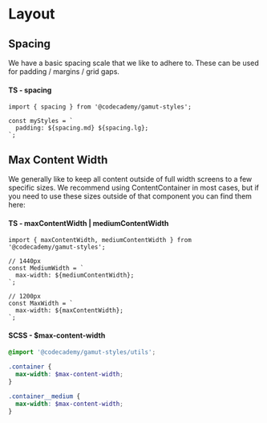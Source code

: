 
<Meta title="Foundations/Layout" component="Layout" />

# Layout

<StoryStatus status="volatile" />

## Spacing

We have a basic spacing scale that we like to adhere to. These can be used for padding / margins / grid gaps.

<Canvas isColumn>
  <Box size={spacing.xs} />
  <Box size={spacing.sm} />
  <Box size={spacing.md} />
  <Box size={spacing.lg} />
  <Box size={spacing.xl} />
  <Box size={spacing.xll} />
</Canvas>

#### TS - spacing

```tsx
import { spacing } from '@codecademy/gamut-styles';

const myStyles = `
  padding: ${spacing.md} ${spacing.lg};
`;
```

## Max Content Width

We generally like to keep all content outside of full width screens to a few specific sizes. We recommend using <LinkTo kind="Layouts" story="ContentContainer">ContentContainer</LinkTo> in most cases,
but if you need to use these sizes outside of that component you can find them here:

#### TS - maxContentWidth | mediumContentWidth

```tsx
import { maxContentWidth, mediumContentWidth } from '@codecademy/gamut-styles';

// 1440px
const MediumWidth = `
  max-width: ${mediumContentWidth};
`;

// 1200px
const MaxWidth = `
  max-width: ${maxContentWidth};
`;
```

#### SCSS - \$max-content-width

```scss
@import '@codecademy/gamut-styles/utils';

.container {
  max-width: $max-content-width;
}

.container__medium {
  max-width: $max-content-width;
}
```
